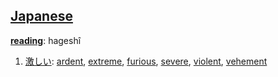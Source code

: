 == [[Japanese]] ==                                          

'''[[reading]]''': hageshî

# [[激しい]]: [[ardent]], [[extreme]], [[furious]], [[severe]], [[violent]], [[vehement]]